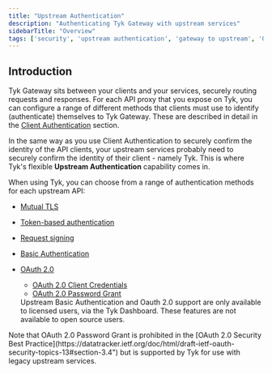 ```yaml
---
title: "Upstream Authentication"
description: "Authenticating Tyk Gateway with upstream services"
sidebarTitle: "Overview"
tags: ['security', 'upstream authentication', 'gateway to upstream', 'OAuth', 'mTLS', 'Basic Auth']
---
```


## Introduction

Tyk Gateway sits between your clients and your services, securely routing requests and responses. For each API proxy that you expose on Tyk, you can configure a range of different methods that clients must use to identify (authenticate) themselves to Tyk Gateway. These are described in detail in the [Client Authentication](/docs3/api-management/client-authentication) section.

In the same way as you use Client Authentication to securely confirm the identity of the API clients, your upstream services probably need to securely confirm the identity of their client - namely Tyk. This is where Tyk's flexible **Upstream Authentication** capability comes in.

When using Tyk, you can choose from a range of authentication methods for each upstream API:
- [Mutual TLS](/docs3/api-management/upstream-authentication/mtls)
- [Token-based authentication](/docs3/api-management/upstream-authentication/auth-token)
- [Request signing](/docs3/api-management/upstream-authentication/request-signing)
- [Basic Authentication](/docs3/api-management/upstream-authentication/basic-auth)
- [OAuth 2.0](/docs3/api-management/upstream-authentication/oauth)
    - [OAuth 2.0 Client Credentials](/docs3/api-management/upstream-authentication/oauth#oauth-client-credentials)
    - [OAuth 2.0 Password Grant](/docs3/api-management/upstream-authentication/oauth#oauth-resource-owner-password-credentials)



    <Note>
    Upstream Basic Authentication and Oauth 2.0 support are only available to licensed users, via the Tyk Dashboard. These features are not available to open source users.
    </Note>



<Warning>
Note that OAuth 2.0 Password Grant is prohibited in the [OAuth 2.0 Security Best Practice](https://datatracker.ietf.org/doc/html/draft-ietf-oauth-security-topics-13#section-3.4") but is supported by Tyk for use with legacy upstream services.
</Warning>



